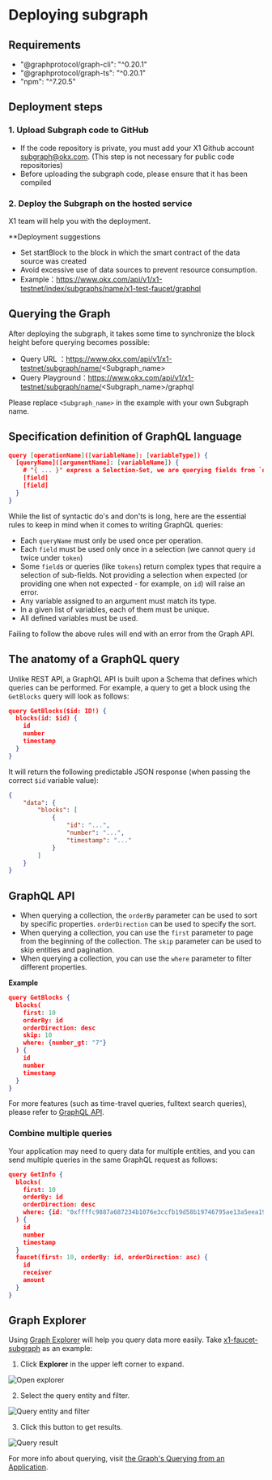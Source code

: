 # Deploying subgraph
## Requirements
- "@graphprotocol/graph-cli": "^0.20.1"
- "@graphprotocol/graph-ts": "^0.20.1"
- "npm": "^7.20.5"

## Deployment steps
### 1. Upload Subgraph code to GitHub
- If the code repository is private, you must add your X1 Github account subgraph@okx.com. (This step is not necessary for public code repositories)
- Before uploading the subgraph code, please ensure that it has been compiled

### 2. Deploy the Subgraph on the hosted service
X1 team will help you with the deployment.

**Deployment suggestions
- Set startBlock to the block in which the smart contract of the data source was created
- Avoid excessive use of data sources to prevent resource consumption.
- Example：https://www.okx.com/api/v1/x1-testnet/index/subgraphs/name/x1-test-faucet/graphql

## Querying the Graph
After deploying the subgraph, it takes some time to synchronize the block height before querying becomes possible:
- Query URL ：https://www.okx.com/api/v1/x1-testnet/subgraph/name/<Subgraph_name>
- Query Playground：https://www.okx.com/api/v1/x1-testnet/subgraph/name/<Subgraph_name>/graphql

Please replace `<Subgraph_name>` in the example with your own Subgraph name.

## Specification definition of GraphQL language
```json
query [operationName]([variableName]: [variableType]) {
  [queryName]([argumentName]: [variableName]) {
    # "{ ... }" express a Selection-Set, we are querying fields from `queryName`.
    [field]
    [field]
  }
}
```

While the list of syntactic do's and don'ts is long, here are the essential rules to keep in mind when it comes to writing GraphQL queries:
- Each `queryName` must only be used once per operation.
- Each `field` must be used only once in a selection (we cannot query `id` twice under `token`)
- Some `field`s or queries (like `tokens`) return complex types that require a selection of sub-fields. Not providing a selection when expected (or providing one when not expected - for example, on `id`) will raise an error. 
- Any variable assigned to an argument must match its type.
- In a given list of variables, each of them must be unique.
- All defined variables must be used.

Failing to follow the above rules will end with an error from the Graph API.

## The anatomy of a GraphQL query
Unlike REST API, a GraphQL API is built upon a Schema that defines which queries can be performed.
For example, a query to get a block using the `GetBlocks` query will look as follows:
```json
query GetBlocks($id: ID!) {
  blocks(id: $id) {
    id
    number
    timestamp
  }
}
```
It will return the following predictable JSON response (when passing the correct `$id` variable value):
```json
{
    "data": {
        "blocks": [
            {
                "id": "...",
                "number": "...",
                "timestamp": "..."
            }
        ]
    }
}
```

## GraphQL API
- When querying a collection, the `orderBy` parameter can be used to sort by specific properties. `orderDirection` can be used to specify the sort.
- When querying a collection, you can use the `first` parameter to page from the beginning of the collection. The `skip` parameter can be used to skip entities and pagination.
- When querying a collection, you can use the `where` parameter to filter different properties.

**Example**
```json
query GetBlocks {
  blocks(
    first: 10
    orderBy: id
    orderDirection: desc
    skip: 10
    where: {number_gt: "7"}
  ) {
    id
    number
    timestamp
  }
}
```
For more features (such as time-travel queries, fulltext search queries), please refer to [GraphQL API](https://thegraph.com/docs/querying/graphql-api/ "GraphQL API").

### Combine multiple queries
Your application may need to query data for multiple entities, and you can send multiple queries in the same GraphQL request as follows:
```json
query GetInfo {
  blocks(
    first: 10
    orderBy: id
    orderDirection: desc
    where: {id: "0xffffc9887a687234b1076e3ccfb19d58b19746795ae13a5eea19286d6fc34f0b"}
  ) {
    id
    number
    timestamp
  }
  faucet(first: 10, orderBy: id, orderDirection: asc) {
    id
    receiver
    amount
  }
}
```

## Graph Explorer
Using [Graph Explorer](https://thegraph.com/explorer "Graph Explorer") will help you query data more easily. Take [x1-faucet-subgraph](https://www.okx.com/api/v1/x1-testnet/index/subgraphs/name/x1-test-faucet/graphql "x1-faucet-subgraph") as an example:
1. Click **Explorer** in the upper left corner to expand.

![Open explorer](./img/open-explorer.png)

2. Select the query entity and filter.

![Query entity and filter](./img/query-entity-and-filter.png)

3. Click this button to get results.

![Query result](./img/query-result.png)

For more info about querying, visit [the Graph's Querying from an Application](https://thegraph.com/docs/querying/querying-from-an-application/ "the Graph's Querying from an Application").